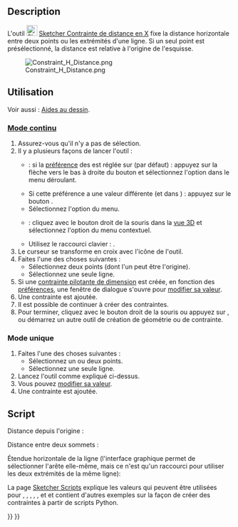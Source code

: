 <languages/>

{{Docnav/fr
|[[Sketcher_ConstrainLock/fr|Contrainte fixe]]
|[[Sketcher_ConstrainDistanceY/fr|Contrainte distance en Y]]
|[[Sketcher_Workbench/fr|Atelier Sketcher]]
|IconL=Sketcher_Dimension.svg‎
|IconR=Sketcher_ConstrainDistanceY.svg
|IconC=Workbench_Sketcher.svg
}}

{{GuiCommand/fr
|Name=Sketcher ConstrainDistanceX
|Name/fr=Sketcher Contrainte de distance en X
|MenuLocation=Esquisse → Contraintes d'esquisse → Contrainte de distance horizontale
|Workbenches=[[Sketcher_Workbench/fr|Sketcher]]
|Shortcut={{KEY|L}}
|SeeAlso=[[Sketcher_ConstrainDistance/fr|Sketcher Contrainte de distance]], [[Sketcher_ConstrainDistanceY/fr|Sketcher Contrainte de distance verticale]]
}}

==Description==

L'outil [[Image:Sketcher_ConstrainDistanceX.svg|24px]] [[Sketcher_ConstrainDistanceX/fr|Sketcher Contrainte de distance en X]] fixe la distance horizontale entre deux points ou les extrémités d'une ligne. Si un seul point est présélectionné, la distance est relative à l'origine de l'esquisse.

[[File:Constraint_H_Distance.png]]

<span id="Usage"></span>
==Utilisation==

Voir aussi : [[Sketcher_Workbench/fr#Aides_au_dessin|Aides au dessin]].

<span id="Continue_mode"></span>
===[[Sketcher_Workbench/fr#Modes_continus|Mode continu]]===

# Assurez-vous qu'il n'y a pas de sélection.
# Il y a plusieurs façons de lancer l'outil :
#* {{Version/fr|1.0}} : si la [[Sketcher_Preferences/fr#Général|préférence]] des {{MenuCommand|contraintes des dimensions}} est réglée sur {{Value|Outil unique}} (par défaut) : appuyez sur la flèche vers le bas à droite du bouton {{Button|[[Image:Sketcher_Dimension.svg||x16px]][[Image:Toolbar_flyout_arrow.svg|x16px]]}} et sélectionnez l'option {{MenuCommand|[[Image:Sketcher_ConstrainDistanceX.svg|16px]] Contrainte distance horizontale}} dans le menu déroulant.
#* Si cette préférence a une valeur différente (et dans {{VersionMinus/fr|0.21}}) : appuyez sur le bouton {{Button|[[Image:Sketcher_ConstrainDistanceX.svg|16px]] [[Sketcher_ConstrainDistanceX/fr|Contrainte distance horizontale]]}}.
#* Sélectionnez l'option {{MenuCommand|Esquisse → Contraintes d'esquisse → [[Image:Sketcher_ConstrainDistanceX.svg|16px]] Contrainte distance horizontale}} du menu.
#* {{Version/fr|1.0}} : cliquez avec le bouton droit de la souris dans la [[3D_view/fr|vue 3D]] et sélectionnez l'option {{MenuCommand|Dimension → [[Image:Sketcher_ConstrainDistanceX.svg|16px]] Contrainte distance horizontale}} du menu contextuel.
#* Utilisez le raccourci clavier : {{KEY|L}}.
# Le curseur se transforme en croix avec l'icône de l'outil.
# Faites l'une des choses suivantes :
#* Sélectionnez deux points (dont l'un peut être l'origine).
#* Sélectionnez une seule ligne.
# Si une [[Sketcher_ToggleDrivingConstraint/fr|contrainte pilotante de dimension]] est créée, en fonction des [[Sketcher_Preferences/fr#Affichage|préférences]], une fenêtre de dialogue s'ouvre pour [[Sketcher_Workbench/fr#Modifier_les_contraintes|modifier sa valeur]].
# Une contrainte est ajoutée.
# Il est possible de continuer à créer des contraintes.
# Pour terminer, cliquez avec le bouton droit de la souris ou appuyez sur {{KEY|Échap}}, ou démarrez un autre outil de création de géométrie ou de contrainte.

<span id="Run-once_mode"></span>
===Mode unique===

# Faites l'une des choses suivantes :
#* Sélectionnez un ou deux points.
#* Sélectionnez une seule ligne.
# Lancez l'outil comme expliqué ci-dessus.
# Vous pouvez [[Sketcher_Workbench/fr#Modifier_les_contraintes|modifier sa valeur]].
# Une contrainte est ajoutée.

<span id="Scripting"></span>
==Script==

Distance depuis l'origine :

{{Code|code=Sketch.addConstraint(Sketcher.Constraint('DistanceX', Edge, PointOfEdge, -1, 1, App.Units.Quantity('123.0 mm')))}}

Distance entre deux sommets :

{{Code|code=Sketch.addConstraint(Sketcher.Constraint('DistanceX', Edge1, PointOfEdge1, Edge2, PointOfEdge2, App.Units.Quantity('123.0 mm')))}}

Étendue horizontale de la ligne (l'interface graphique permet de sélectionner l'arête elle-même, mais ce n'est qu'un raccourci pour utiliser les deux extrémités de la même ligne):

{{Code|code=Sketch.addConstraint(Sketcher.Constraint('DistanceX', Line, 1, Line, 2, App.Units.Quantity('123.0 mm')))}}

La page [[Sketcher_scripting/fr|Sketcher Scripts]] explique les valeurs qui peuvent être utilisées pour {{incode|Edge1}}, {{incode|Edge2}}, {{incode|Edge}}, {{incode| PointOfEdge1}}, {{incode| PointOfEdge2}}, {{incode|PointOfEdge}} et {{incode|Line}} et contient d'autres exemples sur la façon de créer des contraintes à partir de scripts Python.


{{Docnav/fr
|[[Sketcher_ConstrainLock/fr|Contrainte fixe]]
|[[Sketcher_ConstrainDistanceY/fr|Contrainte distance en Y]]
|[[Sketcher_Workbench/fr|Atelier Sketcher]]
|IconL=Sketcher_Dimension.svg‎
|IconR=Sketcher_ConstrainDistanceY.svg
|IconC=Workbench_Sketcher.svg
}}

{{Sketcher_Tools_navi{{#translation:}}}}
{{Userdocnavi{{#translation:}}}}